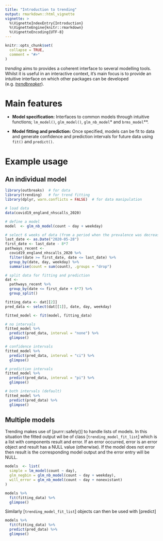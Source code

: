 ```yaml
---
title: "Introduction to trending"
output: rmarkdown::html_vignette
vignette: >
  %\VignetteIndexEntry{Introduction}
  %\VignetteEngine{knitr::rmarkdown}
  %\VignetteEncoding{UTF-8}
---
```


```r
knitr::opts_chunk$set(
  collapse = TRUE,
  comment = "#>"
)
```

*trending* aims to provides a coherent interface to several modelling tools.
Whilst it is useful in an interactive context, it's main focus is to provide
an intuitive interface on which other packages can be developed
(e.g. [*trendbreaker*](https://github.com/reconhub/trendbreaker)).

# Main features

- **Model specification:** Interfaces to common models through intuitive
  functions; `lm_model()`, `glm_model()`, `glm_nb_model`* and `brms_model`**.

- **Model fitting and prediction:** Once specified, models can be fit to data
  and generate confidence and prediction intervals for future data using `fit()`
  and `predict()`.

# Example usage

## An individual model 
```r
library(outbreaks)  # for data
library(trending)   # for trend fitting
library(dplyr, warn.conflicts = FALSE)  # for data manipulation

# load data
data(covid19_england_nhscalls_2020)

# define a model
model  <- glm_nb_model(count ~ day + weekday)

# select 6 weeks of data (from a period when the prevalence was decreasing)
last_date <- as.Date("2020-05-28")
first_date <- last_date - 8*7
pathways_recent <-
  covid19_england_nhscalls_2020 %>%
  filter(date >= first_date, date <= last_date) %>%
  group_by(date, day, weekday) %>%
  summarise(count = sum(count), .groups = "drop")

# split data for fitting and prediction
dat <-
  pathways_recent %>%
  group_by(date <= first_date + 6*7) %>%
  group_split()

fitting_data <- dat[[2]]
pred_data <- select(dat[[1]], date, day, weekday)

fitted_model <- fit(model, fitting_data)

# no intervals
fitted_model %>% 
  predict(pred_data, interval = "none") %>%
  glimpse()

# confidence intervals
fitted_model %>% 
  predict(pred_data, interval = "ci") %>% 
  glimpse()

# prediction intervals
fitted_model %>% 
  predict(pred_data, interval = "pi") %>% 
  glimpse()

# both intervals (default)
fitted_model %>% 
  predict(pred_data) %>% 
  glimpse()
```

## Multiple models
Trending makes use of [purrr::safely()] to handle lists of models.  In this
situation the fitted output wil be of class [`trending_model_fit_list`] which
is a list with components result and error. If an error occurred, error is an 
error object and result has a NULL value (otherwise). If the model does not
error then result is the corresponding model output and the error entry will be
NULL.

```r
models  <- list(
  simple = lm_model(count ~ day),
  glm_negbin = glm_nb_model(count ~ day + weekday),
  will_error = glm_nb_model(count ~ day + nonexistant)
)

models %>%
  fit(fitting_data) %>%
  glimpse()
```

Similarly [`trending_model_fit_list`] objects can then be used with [predict]
```r
models %>%
  fit(fitting_data) %>% 
  predict(pred_data) %>% 
  glimpse()
```


